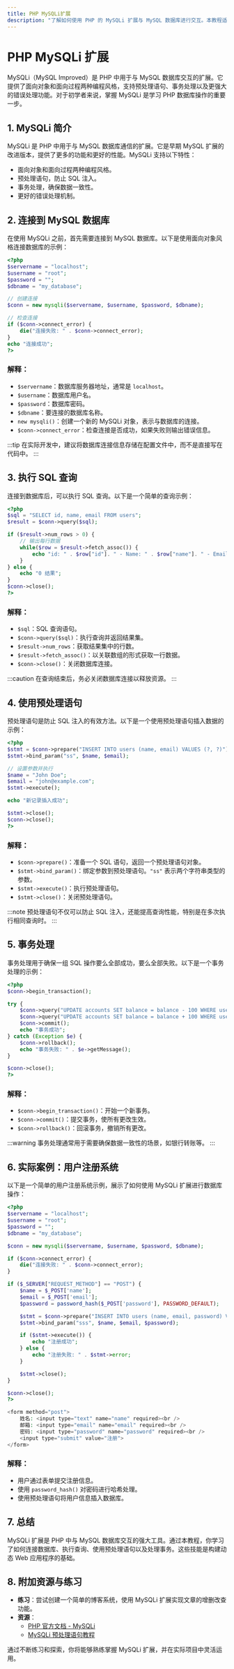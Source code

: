 ```yaml
---
title: PHP MySQLi扩展
description: "了解如何使用 PHP 的 MySQLi 扩展与 MySQL 数据库进行交互。本教程适合初学者，涵盖从连接到查询的所有基本操作。"
---
```


# PHP MySQLi 扩展

MySQLi（MySQL Improved）是 PHP 中用于与 MySQL 数据库交互的扩展。它提供了面向对象和面向过程两种编程风格，支持预处理语句、事务处理以及更强大的错误处理功能。对于初学者来说，掌握 MySQLi 是学习 PHP 数据库操作的重要一步。

## 1. MySQLi 简介

MySQLi 是 PHP 中用于与 MySQL 数据库通信的扩展。它是早期 MySQL 扩展的改进版本，提供了更多的功能和更好的性能。MySQLi 支持以下特性：

- 面向对象和面向过程两种编程风格。
- 预处理语句，防止 SQL 注入。
- 事务处理，确保数据一致性。
- 更好的错误处理机制。

## 2. 连接到 MySQL 数据库

在使用 MySQLi 之前，首先需要连接到 MySQL 数据库。以下是使用面向对象风格连接数据库的示例：

```php
<?php
$servername = "localhost";
$username = "root";
$password = "";
$dbname = "my_database";

// 创建连接
$conn = new mysqli($servername, $username, $password, $dbname);

// 检查连接
if ($conn->connect_error) {
    die("连接失败: " . $conn->connect_error);
}
echo "连接成功";
?>
```

### 解释：
- `$servername`：数据库服务器地址，通常是 `localhost`。
- `$username`：数据库用户名。
- `$password`：数据库密码。
- `$dbname`：要连接的数据库名称。
- `new mysqli()`：创建一个新的 MySQLi 对象，表示与数据库的连接。
- `$conn->connect_error`：检查连接是否成功，如果失败则输出错误信息。

:::tip
在实际开发中，建议将数据库连接信息存储在配置文件中，而不是直接写在代码中。
:::

## 3. 执行 SQL 查询

连接到数据库后，可以执行 SQL 查询。以下是一个简单的查询示例：

```php
<?php
$sql = "SELECT id, name, email FROM users";
$result = $conn->query($sql);

if ($result->num_rows > 0) {
    // 输出每行数据
    while($row = $result->fetch_assoc()) {
        echo "id: " . $row["id"]. " - Name: " . $row["name"]. " - Email: " . $row["email"]. "<br />";
    }
} else {
    echo "0 结果";
}
$conn->close();
?>
```

### 解释：
- `$sql`：SQL 查询语句。
- `$conn->query($sql)`：执行查询并返回结果集。
- `$result->num_rows`：获取结果集中的行数。
- `$result->fetch_assoc()`：以关联数组的形式获取一行数据。
- `$conn->close()`：关闭数据库连接。

:::caution
在查询结束后，务必关闭数据库连接以释放资源。
:::

## 4. 使用预处理语句

预处理语句是防止 SQL 注入的有效方法。以下是一个使用预处理语句插入数据的示例：

```php
<?php
$stmt = $conn->prepare("INSERT INTO users (name, email) VALUES (?, ?)");
$stmt->bind_param("ss", $name, $email);

// 设置参数并执行
$name = "John Doe";
$email = "john@example.com";
$stmt->execute();

echo "新记录插入成功";

$stmt->close();
$conn->close();
?>
```

### 解释：
- `$conn->prepare()`：准备一个 SQL 语句，返回一个预处理语句对象。
- `$stmt->bind_param()`：绑定参数到预处理语句。`"ss"` 表示两个字符串类型的参数。
- `$stmt->execute()`：执行预处理语句。
- `$stmt->close()`：关闭预处理语句。

:::note
预处理语句不仅可以防止 SQL 注入，还能提高查询性能，特别是在多次执行相同查询时。
:::

## 5. 事务处理

事务处理用于确保一组 SQL 操作要么全部成功，要么全部失败。以下是一个事务处理的示例：

```php
<?php
$conn->begin_transaction();

try {
    $conn->query("UPDATE accounts SET balance = balance - 100 WHERE user_id = 1");
    $conn->query("UPDATE accounts SET balance = balance + 100 WHERE user_id = 2");
    $conn->commit();
    echo "事务成功";
} catch (Exception $e) {
    $conn->rollback();
    echo "事务失败: " . $e->getMessage();
}

$conn->close();
?>
```

### 解释：
- `$conn->begin_transaction()`：开始一个新事务。
- `$conn->commit()`：提交事务，使所有更改生效。
- `$conn->rollback()`：回滚事务，撤销所有更改。

:::warning
事务处理通常用于需要确保数据一致性的场景，如银行转账等。
:::

## 6. 实际案例：用户注册系统

以下是一个简单的用户注册系统示例，展示了如何使用 MySQLi 扩展进行数据库操作：

```php
<?php
$servername = "localhost";
$username = "root";
$password = "";
$dbname = "my_database";

$conn = new mysqli($servername, $username, $password, $dbname);

if ($conn->connect_error) {
    die("连接失败: " . $conn->connect_error);
}

if ($_SERVER["REQUEST_METHOD"] == "POST") {
    $name = $_POST['name'];
    $email = $_POST['email'];
    $password = password_hash($_POST['password'], PASSWORD_DEFAULT);

    $stmt = $conn->prepare("INSERT INTO users (name, email, password) VALUES (?, ?, ?)");
    $stmt->bind_param("sss", $name, $email, $password);

    if ($stmt->execute()) {
        echo "注册成功";
    } else {
        echo "注册失败: " . $stmt->error;
    }

    $stmt->close();
}

$conn->close();
?>

<form method="post">
    姓名: <input type="text" name="name" required><br />
    邮箱: <input type="email" name="email" required><br />
    密码: <input type="password" name="password" required><br />
    <input type="submit" value="注册">
</form>
```

### 解释：
- 用户通过表单提交注册信息。
- 使用 `password_hash()` 对密码进行哈希处理。
- 使用预处理语句将用户信息插入数据库。

## 7. 总结

MySQLi 扩展是 PHP 中与 MySQL 数据库交互的强大工具。通过本教程，你学习了如何连接数据库、执行查询、使用预处理语句以及处理事务。这些技能是构建动态 Web 应用程序的基础。

## 8. 附加资源与练习

- **练习**：尝试创建一个简单的博客系统，使用 MySQLi 扩展实现文章的增删改查功能。
- **资源**：
  - [PHP 官方文档 - MySQLi](https://www.php.net/manual/en/book.mysqli.php)
  - [MySQLi 预处理语句教程](https://www.w3schools.com/php/php_mysql_prepared_statements.asp)

通过不断练习和探索，你将能够熟练掌握 MySQLi 扩展，并在实际项目中灵活运用。